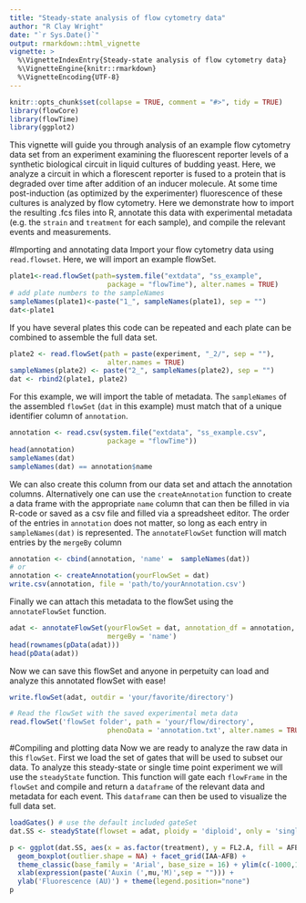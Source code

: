 ```yaml
---
title: "Steady-state analysis of flow cytometry data"
author: "R Clay Wright"
date: "`r Sys.Date()`"
output: rmarkdown::html_vignette
vignette: >
  %\VignetteIndexEntry{Steady-state analysis of flow cytometry data}
  %\VignetteEngine{knitr::rmarkdown}
  %\VignetteEncoding{UTF-8}
---
```

```r
knitr::opts_chunk$set(collapse = TRUE, comment = "#>", tidy = TRUE)
library(flowCore)
library(flowTime)
library(ggplot2)
```
This vignette will guide you through analysis of an example flow cytometry data set from an experiment examining the fluorescent reporter levels of a synthetic biological circuit in liquid cultures of budding yeast. Here, we analyze a circuit in which a florescent reporter is fused to a protein that is degraded over time after addition of an inducer molecule. At some time post-induction (as optimized by the experimenter) fluorescence of these cultures is analyzed by flow cytometry. Here we demonstrate how to import the resulting .fcs files into R, annotate this data with experimental metadata (e.g. the `strain` and `treatment` for each sample), and compile the relevant events and measurements.

#Importing and annotating data
Import your flow cytometry data using `read.flowset`. Here, we will import an example flowSet.
```r
plate1<-read.flowSet(path=system.file("extdata", "ss_example", 
                        package = "flowTime"), alter.names = TRUE)
# add plate numbers to the sampleNames
sampleNames(plate1)<-paste("1_", sampleNames(plate1), sep = "")
dat<-plate1
```
If you have several plates this code can be repeated and each plate can be combined to assemble the full data set.
```r
plate2 <- read.flowSet(path = paste(experiment, "_2/", sep = ""), 
                        alter.names = TRUE)
sampleNames(plate2) <- paste("2_", sampleNames(plate2), sep = "")
dat <- rbind2(plate1, plate2)
```
For this example, we will import the table of metadata. The `sampleNames` of the assembled `flowSet` (`dat` in this example) must match that of a unique identifier column of `annotation`. 
```r
annotation <- read.csv(system.file("extdata", "ss_example.csv", 
                        package = "flowTime"))
head(annotation)
sampleNames(dat) 
sampleNames(dat) == annotation$name 
```
We can also create this column from our data set and attach the annotation columns. Alternatively one can use the `createAnnotation` function to create a data frame with the appropriate `name` column that can then be filled in via R-code or saved as a csv file and filled via a spreadsheet editor. The order of the entries in `annotation` does not matter, so long as each entry in `sampleNames(dat)` is represented. The `annotateFlowSet` function will match entries by the `mergeBy` column  
```r
annotation <- cbind(annotation, 'name' =  sampleNames(dat)) 
# or
annotation <- createAnnotation(yourFlowSet = dat)
write.csv(annotation, file = 'path/to/yourAnnotation.csv')
```
Finally we can attach this metadata to the flowSet using the `annotateFlowSet` function. 
```r
adat <- annotateFlowSet(yourFlowSet = dat, annotation_df = annotation, 
                        mergeBy = 'name')
head(rownames(pData(adat)))
head(pData(adat))
```
Now we can save this flowSet and anyone in perpetuity can load and analyze this annotated flowSet with ease!
```r
write.flowSet(adat, outdir = 'your/favorite/directory')

# Read the flowSet with the saved experimental meta data
read.flowSet('flowSet folder', path = 'your/flow/directory', 
                        phenoData = 'annotation.txt', alter.names = TRUE)
```
#Compiling and plotting data
Now we are ready to analyze the raw data in this `flowSet`. First we load the set of gates that will be used to subset our data. To analyze this steady-state or single time point experiment we will use the `steadyState` function. This function will gate each `flowFrame` in the `flowSet` and compile and return a `dataframe` of the relevant data and metadata for each event. This `dataframe` can then be used to visualize the full data set. 
```r
loadGates() # use the default included gateSet
dat.SS <- steadyState(flowset = adat, ploidy = 'diploid', only = 'singlets')

p <- ggplot(dat.SS, aes(x = as.factor(treatment), y = FL2.A, fill = AFB)) + 
  geom_boxplot(outlier.shape = NA) + facet_grid(IAA~AFB) + 
  theme_classic(base_family = 'Arial', base_size = 16) + ylim(c(-1000,10000)) +
  xlab(expression(paste('Auxin (',mu,'M)',sep = ""))) + 
  ylab('Fluorescence (AU)') + theme(legend.position="none")
p
```
